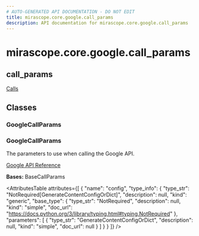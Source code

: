 ```yaml
---
# AUTO-GENERATED API DOCUMENTATION - DO NOT EDIT
title: mirascope.core.google.call_params
description: API documentation for mirascope.core.google.call_params
---
```


# mirascope.core.google.call_params

## <ApiType type="Module" module="mirascope.core.google.call_params" path="core/google/call_params" symbolName="call_params" /> call_params

<Info title="Usage">

[Calls](/docs/mirascope/learn/calls#provider-specific-parameters)

</Info>

## Classes

### GoogleCallParams

### <ApiType type="Class" module="mirascope.core.google.call_params" path="core/google/call_params" symbolName="GoogleCallParams" /> GoogleCallParams

The parameters to use when calling the Google API.

[Google API Reference](https://ai.google.dev/google-api/docs/text-generation?lang=python)

**Bases:** BaseCallParams

<AttributesTable
  attributes={[
  {
    "name": "config",
    "type_info": {
      "type_str": "NotRequired[GenerateContentConfigOrDict]",
      "description": null,
      "kind": "generic",
      "base_type": {
        "type_str": "NotRequired",
        "description": null,
        "kind": "simple",
        "doc_url": "https://docs.python.org/3/library/typing.html#typing.NotRequired"
      },
      "parameters": [
        {
          "type_str": "GenerateContentConfigOrDict",
          "description": null,
          "kind": "simple",
          "doc_url": null
        }
      ]
    }
  }
]}
/>



